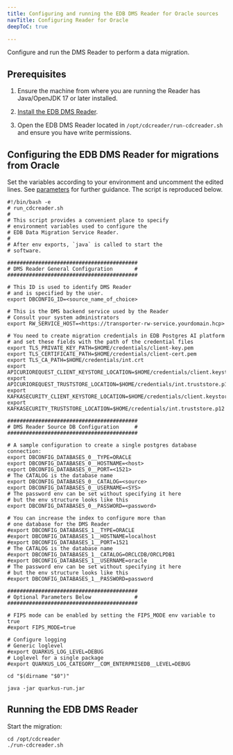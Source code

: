 ```yaml
---
title: Configuring and running the EDB DMS Reader for Oracle sources
navTitle: Configuring Reader for Oracle
deepToC: true

---
```


Configure and run the DMS Reader to perform a data migration.

## Prerequisites

1.  Ensure the machine from where you are running the Reader has Java/OpenJDK 17 or later installed.

2.  [Install the EDB DMS Reader](/edb-postgres-ai/latest/hybrid-manager/using_hybrid_manager/migration/installing/).

3.  Open the EDB DMS Reader located in `/opt/cdcreader/run-cdcreader.sh` and ensure you have write permissions.

## Configuring the EDB DMS Reader for migrations from Oracle

Set the variables according to your environment and uncomment the edited lines. See [parameters](/edb-postgres-ai/latest/hybrid-manager/using_hybrid_manager/migration/reader_reference/) for further guidance. The script is reproduced below.

```shell
#!/bin/bash -e
# run_cdcreader.sh
#
# This script provides a convenient place to specify
# environment variables used to configure the
# EDB Data Migration Service Reader.
#
# After env exports, `java` is called to start the
# software.

##########################################
# DMS Reader General Configuration       #
##########################################

# This ID is used to identify DMS Reader
# and is specified by the user.
export DBCONFIG_ID=<source_name_of_choice>

# This is the DMS backend service used by the Reader
# Consult your system administrators
export RW_SERVICE_HOST=<https://transporter-rw-service.yourdomain.hcp>

# You need to create migration credentials in EDB Postgres AI platform
# and set these fields with the path of the credential files
export TLS_PRIVATE_KEY_PATH=$HOME/credentials/client-key.pem
export TLS_CERTIFICATE_PATH=$HOME/credentials/client-cert.pem
export TLS_CA_PATH=$HOME/credentials/int.crt
export APICURIOREQUEST_CLIENT_KEYSTORE_LOCATION=$HOME/credentials/client.keystore.p12
export APICURIOREQUEST_TRUSTSTORE_LOCATION=$HOME/credentials/int.truststore.p12
export KAFKASECURITY_CLIENT_KEYSTORE_LOCATION=$HOME/credentials/client.keystore.p12
export KAFKASECURITY_TRUSTSTORE_LOCATION=$HOME/credentials/int.truststore.p12

##########################################
# DMS Reader Source DB Configuration     #
##########################################

# A sample configuration to create a single postgres database connection:
export DBCONFIG_DATABASES_0__TYPE=ORACLE
export DBCONFIG_DATABASES_0__HOSTNAME=<host>
export DBCONFIG_DATABASES_0__PORT=<1521>
# The CATALOG is the database name
export DBCONFIG_DATABASES_0__CATALOG=<source>
export DBCONFIG_DATABASES_0__USERNAME=<SYS>
# The password env can be set without specifying it here
# but the env structure looks like this
export DBCONFIG_DATABASES_0__PASSWORD=<password>

# You can increase the index to configure more than
# one database for the DMS Reader
#export DBCONFIG_DATABASES_1__TYPE=ORACLE
#export DBCONFIG_DATABASES_1__HOSTNAME=localhost
#export DBCONFIG_DATABASES_1__PORT=1521
# The CATALOG is the database name
#export DBCONFIG_DATABASES_1__CATALOG=ORCLCDB/ORCLPDB1
#export DBCONFIG_DATABASES_1__USERNAME=oracle
# The password env can be set without specifying it here
# but the env structure looks like this
#export DBCONFIG_DATABASES_1__PASSWORD=password

##########################################
# Optional Parameters Below              #
##########################################

# FIPS mode can be enabled by setting the FIPS_MODE env variable to true
#export FIPS_MODE=true

# Configure logging
# Generic loglevel
#export QUARKUS_LOG_LEVEL=DEBUG
# Loglevel for a single package
#export QUARKUS_LOG_CATEGORY__COM_ENTERPRISEDB__LEVEL=DEBUG

cd "$(dirname "$0")"

java -jar quarkus-run.jar
```

## Running the EDB DMS Reader

Start the migration:

```shell
cd /opt/cdcreader
./run-cdcreader.sh
```
